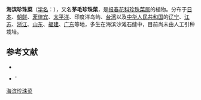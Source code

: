 {{Speciesbox
| name = 海滨珍珠菜
| status = 
| status_system = 
| image =Lysimachia mauritiana.jpg
| genus = Lysimachia
| species = mauritiana
| authority = Lam.
}}

'''海滨珍珠菜'''（[[学名|学名]]：{{lang|la|''Lysimachia mauritiana''}}），又名'''茅毛珍珠菜'''，是[[报春花科|报春花科]][[珍珠菜属|珍珠菜属]]的植物。分布于[[日本|日本]]、[[朝鲜|朝鲜]]、[[菲律宾|菲律宾]]、[[太平洋|太平洋]]、印度洋岛屿、[[台湾|台湾]]以及[[中华人民共和国|中华人民共和国]]的[[辽宁|辽宁]]、[[江苏|江苏]]、[[浙江|浙江]]、[[山东|山东]]、[[福建|福建]]、[[广东|广东]]等地，多生在海滨沙滩石缝中，目前尚未由人工引种栽培。

== 参考文献 ==

* {{cite web| url =http://www.bioinfo.cn/db05/KmzwSpecies.php?action=view&id=17595| title =海滨珍珠菜| work =《中国高等植物数据库全库》| publisher =中国科学院微生物研究所| author =昆明植物研究所| accessdate =2009-02-25| deadurl =yes| archiveurl =https://web.archive.org/web/20160305044616/http://www.bioinfo.cn/db05/KmzwSpecies.php?action=view&id=17595| archivedate =2016-03-05}}
* {{TaiBNET| zh=茅毛珍珠菜 | id=203961 | binomial=Lysimachia mauritiana | authority=Lam., 1789 | var= | accessdate=2013-01-24}}'
{{Taxonbar|from=Q11151065}}

[[Category:珍珠菜属|海滨珍珠菜]]


{{植物小作品}}